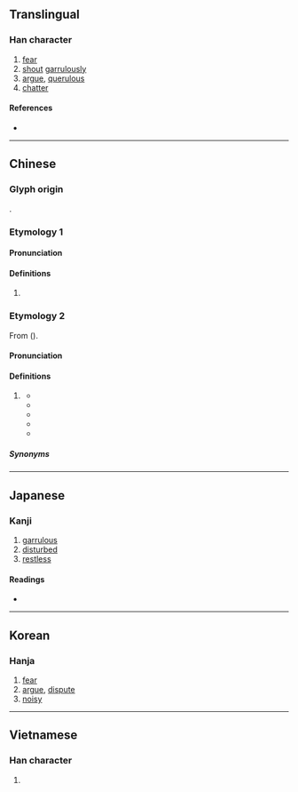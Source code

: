 {{also|哓}}
{{character info}}
==Translingual==

===Han character===
{{Han char|rn=30|rad=口|as=12|sn=15|four=64011|canj=RGGU|ids=⿰口堯}}

# [[fear]]
# [[shout]] [[garrulously]]
# [[argue]], [[querulous]]
# [[chatter]]

====References====
* {{Han ref|kx=0207.130|dkj=04259|dj=0430.110|hdz=10680.080|uh=5635|ud=22069|bh=E4F9|bd=58617}}

----

==Chinese==

===Glyph origin===
{{Han etym}}
{{Han compound|口|堯|c1=s|c2=p|t1=mouth|ls=psc}}.

===Etymology 1===
{{zh-forms|s=哓}}

====Pronunciation====
{{zh-pron
|m=xiāo
|c=hiu1
|h=pfs=
|md=
|mn=
|w=
|mc=y
|oc=y
|cat=
}}

====Definitions====
{{zh-hanzi}}

# {{rfdef|zh}}

===Etymology 2===
{{zh-forms|s=哓|alt=咻,曉}}
From {{ltc-l|休|to rest; to stop}} ({{zh-ref|Kwok and Kataoka, 2006}}).

====Pronunciation====
{{zh-pron
|c=hiu1
|cat=part
}}

====Definitions====
{{zh-hanzi}}

# {{lb|zh|Cantonese|archaic}} {{n-g|Perfective aspect particle.}} {{defdate|19th–20th c.}}
#* {{zh-x|噉 就 俾 手 摸 吓{haa5} 佢 背脊 個 女人{jan4-2} 嘅 腰骨 就 直 嘵 卽[即]時 多謝 上帝|He then touched her with his hands, and her back grew straight, and she began to praise God.|C|ref='''1864''', William Lobscheid, ''Select Phrases and Reading Lessons in the Canton Dialect'', [https://books.google.com/books?id=u5JFAAAAcAAJ&pg=PA66 pages 66–67]}}
#* {{zh-x|你 知 佢 去 邊處{syu3} 唔 呢 出 唨 街 去 嘵 街|Do you know where he is going? He went out, went out|C|ref='''1877''', {{lang|zh|《散語四十章》}}, chapter 3}}
#* {{zh-x|唔 見 嘵 咯{lok3}|It is lost.|C|ref='''1888''', James Dyer, ''Cantonese Made Easy''}}
#* {{zh-x|農夫 執 住 佢 來 打、令 佢 空手 去 嘵。|And they [the husbandmen] took him, and beat him, and sent him away empty.|C|ref='''1927''', {{lang|zh|《新約全書中西字：廣東話新譯本、美國新譯英文》}}, {{lang|zh|馬可}} (Mark) 12:3}}
#* {{zh-x|個 隻 狗 走 嘵 入 廚房{fong4-2}|That dog went into the kitchen.|C|ref='''1931''', Albert Andrew Fulton, ''Progressive and Idiomatic Sentences in Cantonese Colloquial''}}

=====Synonyms=====
{{zh-dial|了}}

----

==Japanese==

===Kanji===
{{ja-kanji|grade=|rs=口12}}

# [[garrulous]]
# [[disturbed]]
# [[restless]]

====Readings====
* {{ja-readings|on=[[きょう]] (kyou)|kun=[[おそれる]] (osoreru)}}

----

==Korean==

===Hanja===
{{ko-hanja|hangeul=효|rv=hyo|mr=hyo}}

# [[fear]]
# [[argue]], [[dispute]]
# [[noisy]]

----

==Vietnamese==

===Han character===
{{vi-hantu|[[nghêu]]|rs=口12}}

# {{rfdef|vi|sort=口12}}